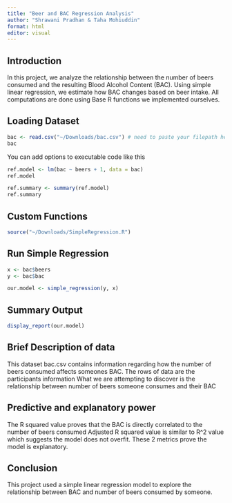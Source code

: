 ```yaml
---
title: "Beer and BAC Regression Analysis"
author: "Shrawani Pradhan & Taha Mohiuddin"
format: html
editor: visual
---
```


## Introduction

In this project, we analyze the relationship between the number of beers consumed and the resulting Blood Alcohol Content (BAC). Using simple linear regression, we estimate how BAC changes based on beer intake. All computations are done using Base R functions we implemented ourselves.

## Loading Dataset

```r
bac <- read.csv("~/Downloads/bac.csv") # need to paste your filepath here
bac
```

You can add options to executable code like this

```r
ref.model <- lm(bac ~ beers + 1, data = bac)
ref.model
```

```r
ref.summary <- summary(ref.model)
ref.summary
```

## Custom Functions

```r
source("~/Downloads/SimpleRegression.R")
```

## Run Simple Regression

```r
x <- bac$beers
y <- bac$bac

our.model <- simple_regression(y, x)
```

## Summary Output

```r
display_report(our.model)
```
## Brief Description of data
This dataset bac.csv contains information regarding how the number of beers consumed affects someones BAC.
The rows of data are the participants information
What we are attempting to discover is the relationship between number of beers someone consumes and their BAC

## Predictive and explanatory power
The R squared value proves that the BAC is directly correlated to the number of beers consumed 
Adjusted R squared value is similar to R^2 value which suggests the model does not overfit. These 2 metrics prove the model is explanatory.

## Conclusion
This project used a simple linear regression model to explore the relationship between BAC and number of beers consumed by someone.
